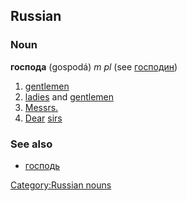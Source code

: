 ==Russian==
[[Category:Russian nouns]]
===Noun===
'''господа''' (gospodá) ''m pl'' (see [[господин]])

#[[gentleman|gentlemen]]
#[[ladies]] and [[gentleman|gentlemen]]
#[[monsieur|Messrs.]]
#[[dear|Dear]] [[sir]]s

===See also===
*[[господь]]